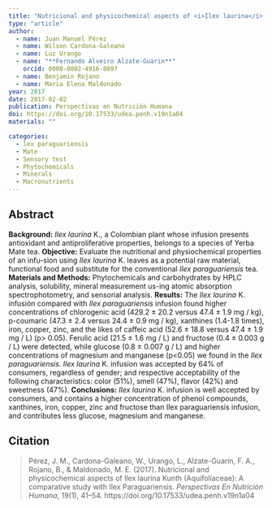 ```yaml
---
title: "Nutricional and physicochemical aspects of <i>Ilex laurina</i> Kunth (Aquifoliaceae): a comparative study with <i>Ilex Paraguariensis</i>"
type: "article"
author:
  - name: Juan Manuel Pérez
  - name: Wilson Cardona-Galeano
  - name: Luz Urango
  - name: "**Fernando Alveiro Alzate-Guarin**"
    orcid: 0000-0002-4916-8897
  - name: Benjamín Rojano
  - name: Maria Elena Maldonado
year: 2017
date: 2017-02-02
publication: Perspectivas en Nutrición Humana
doi: https://doi.org/10.17533/udea.penh.v19n1a04
materials: ""

categories:
  - lex paraguariensis
  - Mate
  - Sensory test
  - Phytochemicals
  - Minerals
  - Macronutrients
---
```


## Abstract

**Background:** *Ilex laurina* K., a Colombian plant whose infusion presents antioxidant and antiproliferative properties, belongs to a species of Yerba Mate tea. **Objective:** Evaluate the nutritional and physiochemical properties of an infu-sion using *Ilex laurina* K. leaves as a potential raw material, functional food and substitute for the conventional *Ilex paraguariensis* tea. **Materials and Methods:** Phytochemicals and carbohydrates by HPLC analysis, solubility, mineral measurement us-ing atomic absorption spectrophotometry, and sensorial analysis. **Results:** The *Ilex laurina* K. infusión compared with *Ilex paraguariensis* infusion found higher concentrations of chlorogenic acid (429.2 ± 20.2 versus 47.4 ± 1.9 mg / kg), p-coumaric (47.3 ± 2.4 versus 24.4 ± 0.9 mg / kg), xanthines (1.4-1.8 times), iron, copper, zinc, and the likes of caffeic acid (52.6 ± 18.8 versus 47.4 ± 1.9 mg / L) (p\> 0.05). Ferulic acid (21.5 ± 1.6 mg / L) and fructose (0.4 ± 0.003 g / L) were detected, while glucose (0.8 ± 0.007 g / L) and higher concentrations of magnesium and manganese (p\<0.05) we found in the *Ilex paraguariensis*. *Ilex laurina* K. infusion was accepted by 64% of consumers, regardless of gender; and respective acceptability of the following characteristics: color (51%), smell (47%), flavor (42%) and sweetness (47%). **Conclusions:** *Ilex laurina* K. infusion is well accepted by consumers, and contains a higher concentration of phenol compounds, xanthines, iron, copper, zinc and fructose than Ilex paraguariensis infusion, and contributes less glucose, magnesium and manganese.

## Citation

> Pérez, J. M., Cardona-Galeano, W., Urango, L., Alzate-Guarin, F. A., Rojano, B., & Maldonado, M. E. (2017). Nutricional and physicochemical aspects of Ilex laurina Kunth (Aquifoliaceae): A comparative study with Ilex Paraguariensis. *Perspectivas En Nutrición Humana*, 19(1), 41--54. https://doi.org/10.17533/udea.penh.v19n1a04